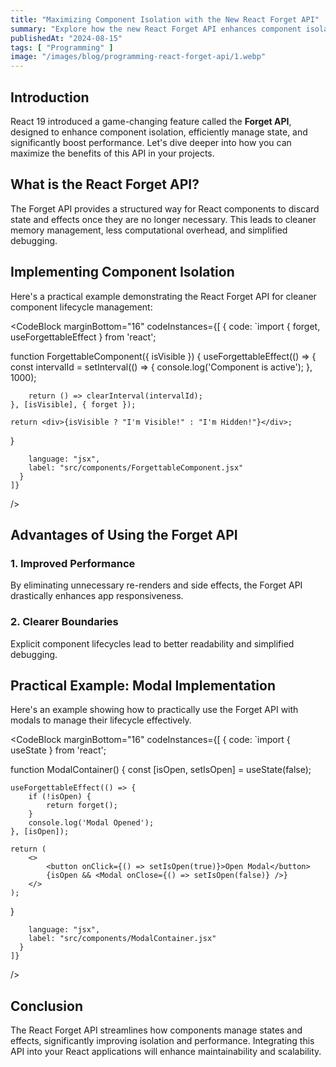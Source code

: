 ```yaml
---
title: "Maximizing Component Isolation with the New React Forget API"
summary: "Explore how the new React Forget API enhances component isolation, reduces side effects, and improves your application's performance."
publishedAt: "2024-08-15"
tags: [ "Programming" ]
image: "/images/blog/programming-react-forget-api/1.webp"
---
```


## Introduction

React 19 introduced a game-changing feature called the **Forget API**, designed to enhance component isolation, efficiently manage state, and significantly boost performance. Let's dive deeper into how you can maximize the benefits of this API in your projects.

## What is the React Forget API?

The Forget API provides a structured way for React components to discard state and effects once they are no longer necessary. This leads to cleaner memory management, less computational overhead, and simplified debugging.

## Implementing Component Isolation

Here's a practical example demonstrating the React Forget API for cleaner component lifecycle management:

<CodeBlock
    marginBottom="16"
    codeInstances={[
      {
        code:
`import { forget, useForgettableEffect } from 'react';

function ForgettableComponent({ isVisible }) {
    useForgettableEffect(() => {
        const intervalId = setInterval(() => {
            console.log('Component is active');
        }, 1000);

        return () => clearInterval(intervalId);
    }, [isVisible], { forget });

    return <div>{isVisible ? "I'm Visible!" : "I'm Hidden!"}</div>;
}

        language: "jsx",
        label: "src/components/ForgettableComponent.jsx"
      }
    ]}
/>

## Advantages of Using the Forget API

### 1. Improved Performance

By eliminating unnecessary re-renders and side effects, the Forget API drastically enhances app responsiveness.

### 2. Clearer Boundaries

Explicit component lifecycles lead to better readability and simplified debugging.

## Practical Example: Modal Implementation

Here's an example showing how to practically use the Forget API with modals to manage their lifecycle effectively.

<CodeBlock
    marginBottom="16"
    codeInstances={[
      {
        code:
`import { useState } from 'react';

function ModalContainer() {
    const [isOpen, setIsOpen] = useState(false);

    useForgettableEffect(() => {
        if (!isOpen) {
            return forget();
        }
        console.log('Modal Opened');
    }, [isOpen]);

    return (
        <>
            <button onClick={() => setIsOpen(true)}>Open Modal</button>
            {isOpen && <Modal onClose={() => setIsOpen(false)} />}
        </>
    );
}

        language: "jsx",
        label: "src/components/ModalContainer.jsx"
      }
    ]}
/>

## Conclusion

The React Forget API streamlines how components manage states and effects, significantly improving isolation and performance. Integrating this API into your React applications will enhance maintainability and scalability.

